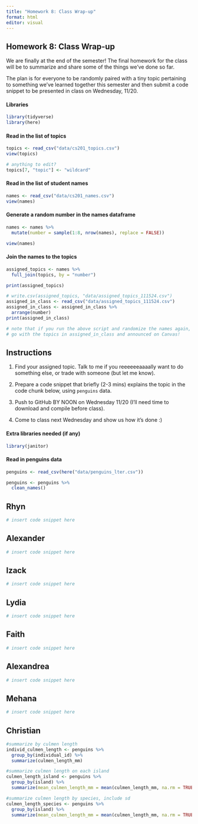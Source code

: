```yaml
---
title: "Homework 8: Class Wrap-up"
format: html
editor: visual
---
```


## Homework 8: Class Wrap-up

We are finally at the end of the semester! The final homework for the class will be to summarize and share some of the things we've done so far.

The plan is for everyone to be randomly paired with a tiny topic pertaining to something we've learned together this semester and then submit a code snippet to be presented in class on Wednesday, 11/20.

#### Libraries

```r
library(tidyverse)
library(here)
```

#### Read in the list of topics

```r
topics <- read_csv("data/cs201_topics.csv")
view(topics)

# anything to edit?
topics[7, "topic"] <- "wildcard"
```

#### Read in the list of student names

```r
names <- read_csv("data/cs201_names.csv")
view(names)
```

#### Generate a random number in the names dataframe

```r
names <- names %>%
  mutate(number = sample(1:8, nrow(names), replace = FALSE))

view(names)
```

#### Join the names to the topics

```r
assigned_topics <- names %>%
  full_join(topics, by = "number")

print(assigned_topics)

# write.csv(assigned_topics, "data/assigned_topics_111524.csv")
assigned_in_class <- read_csv("data/assigned_topics_111524.csv")
assigned_in_class <- assigned_in_class %>%
  arrange(number)
print(assigned_in_class)

# note that if you run the above script and randomize the names again, your outcome will be different from mine.
# go with the topics in assigned_in_class and announced on Canvas!
```

## Instructions

1.  Find your assigned topic. Talk to me if you reeeeeeaaaally want to do something else, or trade with someone (but let me know).

2.  Prepare a code snippet that briefly (2-3 mins) explains the topic in the code chunk below, using `penguins` data.

3.  Push to GitHub BY NOON on Wednesday 11/20 (I'll need time to download and compile before class).

4.  Come to class next Wednesday and show us how it's done :)

#### Extra libraries needed (if any)

```r
library(janitor)

```

#### Read in penguins data

```r
penguins <- read_csv(here("data/penguins_lter.csv"))

penguins <- penguins %>% 
  clean_names()
```

## Rhyn

```r
# insert code snippet here

```

## Alexander

```r
# insert code snippet here

```

## Izack

```r
# insert code snippet here

```

## Lydia

```r
# insert code snippet here

```

## Faith

```r
# insert code snippet here

```

## Alexandrea

```r
# insert code snippet here

```

## Mehana

```r
# insert code snippet here

```

## Christian

```r
#summarize by culmen length
individ_culmen_length <- penguins %>%
  group_by(individual_id) %>%
  summarize(culmen_length_mm) 

#summarize culmen length on each island 
culmen_length_island <- penguins %>%
  group_by(island) %>%
  summarize(mean_culmen_length_mm = mean(culmen_length_mm, na.rm = TRUE))

#summarize culmen length by species, include sd 
culmen_length_species <- penguins %>%
  group_by(island) %>%
  summarize(mean_culmen_length_mm = mean(culmen_length_mm, na.rm = TRUE), sd = sd(culmen_length_mm, na.rm = TRUE)) 
```
